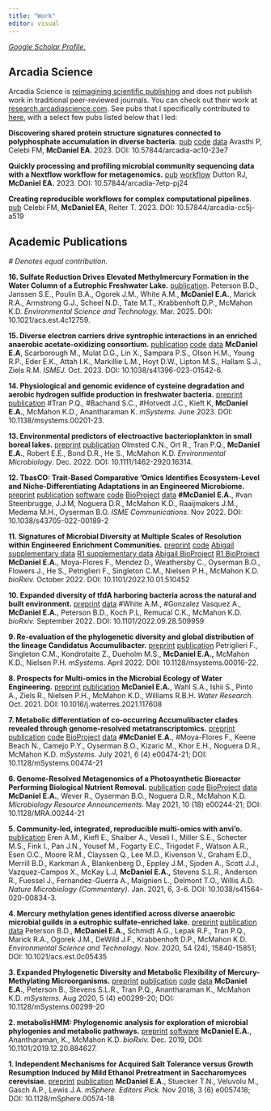 ```yaml
---
title: "Work"
editor: visual
---
```


[*Google Scholar Profile.*](https://scholar.google.com/citations?user=OJFxBWMAAAAJ&hl=en)

## Arcadia Science

Arcadia Science is [reimagining scientific publishing](https://research.arcadiascience.com/reimagining-scientific-publishing) and does not publish work in traditional peer-reviewed journals. You can check out their work at [research.arcadiascience.com](https://research.arcadiascience.com/). See pubs that I specifically contributed to [here](https://research.arcadiascience.com/user/elizabeth-a.-mcdaniel/), with a select few pubs listed below that I led:

**Discovering shared protein structure signatures connected to polyphosphate accumulation in diverse bacteria.** [pub](https://research.arcadiascience.com/pub/result-ppk1-homology/release/1) [code](https://github.com/Arcadia-Science/2023-polyphosphate) [data](https://zenodo.org/records/8378182) Avasthi P, Celebi FM, **McDaniel EA**. 2023. DOI: 10.57844/arcadia-ac10-23e7

**Quickly processing and profiling microbial community sequencing data with a Nextflow workflow for metagenomics.** [pub](https://research.arcadiascience.com/pub/resource-metagenomics-workflow/release/2) [workflow](https://github.com/Arcadia-Science/metagenomics/tree/v1.0.0) Dutton RJ, **McDaniel EA.** 2023. DOI: 10.57844/arcadia-7etp-pj24

**Creating reproducible workflows for complex computational pipelines**. [pub](https://research.arcadiascience.com/pub/perspective-reproducible-workflows/release/3) Celebi FM, **McDaniel EA**, Reiter T. 2023. DOI: 10.57844/arcadia-cc5j-a519

## Academic Publications

*\# Denotes equal contribution.*

**16. Sulfate Reduction Drives Elevated Methylmercury Formation in the Water Column of a Eutrophic Freshwater Lake.** [publication](https://pubs.acs.org/doi/full/10.1021/acs.est.4c12759). Peterson B.D., Janssen S.E., Poulin B.A., Ogorek J.M., White A.M., **McDaniel E.A.**, Marick R.A., Armstrong G.J., Scheel N.D., Tate M.T., Krabbenhoft D.P., McMahon K.D. *Environmental Science and Technology.* Mar. 2025. DOI: 10.1021/acs.est.4c12759.

**15. Diverse electron carriers drive syntrophic interactions in an enriched anaerobic acetate-oxidizing consortium.** [publication](https://www.nature.com/articles/s41396-023-01542-6) [code](https://github.com/ZielsLab/SAOB_Metaproteogenomics) [data](https://www.ncbi.nlm.nih.gov/bioproject/PRJNA885503) **McDaniel E.A**, Scarborough M., Mulat D.G., Lin X., Sampara P.S., Olson H.M., Young R.P., Eder E.K., Attah I.K., Markillie L.M., Hoyt D.W., Lipton M.S., Hallam S.J., Ziels R.M. *ISMEJ.* Oct. 2023. DOI: 10.1038/s41396-023-01542-6.

**14. Physiological and genomic evidence of cysteine degradation and aerobic hydrogen sulfide production in freshwater bacteria.** [preprint](https://www.biorxiv.org/content/10.1101/2021.11.30.467465v2.abstract) [publication](https://journals.asm.org/doi/full/10.1128/msystems.00201-23) #Tran P.Q., #Bachand S.C., #Hotvedt J.C., Kieft K, **McDaniel E.A.**, McMahon K.D., Anantharaman K. *mSystems.* June 2023. DOI: 10.1138/msystems.00201-23.

**13. Environmental predictors of electroactive bacterioplankton in small boreal lakes.** [preprint](https://www.biorxiv.org/content/10.1101/2022.03.26.485925v1) [publication](https://ami-journals.onlinelibrary.wiley.com/doi/10.1111/1462-2920.16314) Olmsted C.N., Ort R., Tran P.Q., **McDaniel E.A.**, Robert E.E., Bond D.R., He S., McMahon K.D. *Environmental Microbiology*. Dec. 2022. DOI: 10.1111/1462-2920.16314.

**12. TbasCO: Trait-Based Comparative 'Omics Identifies Ecosystem-Level and Niche-Differentiating Adaptations in an Engineered Microbiome.** [preprint](https://www.biorxiv.org/content/10.1101/2021.12.04.471239v1) [publication](https://www.nature.com/articles/s43705-022-00189-2) [software](https://github.com/elizabethmcd/EBPR-MAGs) [code](https://github.com/elizabethmcd/EBPR-MAGs) [BioProject](https://www.ncbi.nlm.nih.gov/bioproject/PRJNA714686) [data](https://figshare.com/projects/EBPR_Trait-Based_Comparative_Omics/90437) **#McDaniel E.A.**, #van Steenbrugge, J.J.M, Noguera D.R., McMahon K.D., Raaijmakers J.M., Medema M.H., Oyserman B.O. *ISME Communications.* Nov 2022. DOI: 10.1038/s43705-022-00189-2

**11. Signatures of Microbial Diversity at Multiple Scales of Resolution within Engineered Enrichment Communities.** [preprint](https://www.biorxiv.org/content/10.1101/2022.10.01.510452v1?rss=1) [code](https://github.com/elizabethmcd/MicDiv) [Abigail supplementary data](https://figshare.com/projects/Abigail_EBPR_Bioreactor/149212) [R1 supplementary data](https://figshare.com/projects/R1_EBPR_Bioreactor_Long-Term_Time-Series/149209) [Abigail BioProject](https://www.ncbi.nlm.nih.gov/bioproject/PRJNA881609) [R1 BioProject](https://www.ncbi.nlm.nih.gov/bioproject/PRJNA881607) **McDaniel E.A.**, Moya-Flores F., Mendez D., Weathersby C., Oyserman B.O., Flowers J., He S., Petriglieri F., Singleton C.M., Nielsen P.H., McMahon K.D. *bioRxiv.* October 2022. DOI: 10.1101/2022.10.01.510452

**10. Expanded diversity of tfdA harboring bacteria across the natural and built environment.** [preprint](https://www.biorxiv.org/content/10.1101/2022.09.28.509959v1) [data](https://figshare.com/projects/Expanded_diversity_of_tfdA_harboring_bacteria_across_the_natural_and_built_environment/145275) #White A.M., #Gonzalez Vasquez A., **McDaniel E.A.**, Peterson B.D., Koch P.L, Remucal C.K., McMahon K.D. *bioRxiv.* September 2022. DOI: 10.1101/2022.09.28.509959

**9. Re-evaluation of the phylogenetic diversity and global distribution of the lineage Candidatus Accumulibacter.** [preprint](https://www.biorxiv.org/content/10.1101/2021.12.20.473458v1) [publication](https://journals.asm.org/doi/10.1128/msystems.00016-22) Petriglieri F., Singleton C.M., Kondrotaite Z., Dueholm M.S., **McDaniel E.A.,** McMahon K.D., Nielsen P.H. *mSystems*. April 2022. DOI: 10.1128/msystems.00016-22.

**8. Prospects for Multi-omics in the Microbial Ecology of Water Engineering.** [preprint](https://arxiv.org/pdf/2105.08856.pdf) [publication](https://www.sciencedirect.com/science/article/abs/pii/S0043135421008034) **McDaniel E.A.**, Wahl S.A., Ishii S., Pinto A., Ziels R., Nielsen P.H., McMahon K.D., Williams R.B.H. *Water Research.* Oct. 2021. DOI: 10.1016/j.waterres.2021.117608

**7. Metabolic differentiation of co-occurring Accumulibacter clades revealed through genome-resolved metatranscriptomics.** [preprint](https://www.biorxiv.org/content/10.1101/2020.11.23.394700v3) [publication](https://journals.asm.org/doi/10.1128/mSystems.00474-21) [code](https://github.com/elizabethmcd/R3R4) [BioProject](https://www.ncbi.nlm.nih.gov/bioproject/?term=PRJNA668760) [data](https://figshare.com/projects/Metabolic_Plasticity_of_Accumulibacter_Clades/90614) **#McDaniel E.A.**, #Moya-Flores F., Keene Beach N., Camejo P.Y., Oyserman B.O., Kizaric M., Khor E.H., Noguera D.R., McMahon K.D. *mSystems.* July 2021, 6 (4) e00474-21; DOI: 10.1128/mSystems.00474-21

**6. Genome-Resolved Metagenomics of a Photosynthetic Bioreactor Performing Biological Nutrient Removal.** [publication](https://journals.asm.org/doi/full/10.1128/MRA.00244-21) [code](https://github.com/elizabethmcd/obscurePOS) [BioProject](https://www.ncbi.nlm.nih.gov/bioproject/PRJNA704939) [data](https://figshare.com/projects/POB_Genome-Resolved_Metagenomics/99704) **McDaniel E.A.**, Wever R., Oyserman B.O., Noguera D.R., McMahon K.D. *Microbiology Resource Announcements.* May 2021, 10 (18) e00244-21; DOI: 10.1128/MRA.00244-21

**5. Community-led, integrated, reproducible multi-omics with anvi'o.** [publication](https://www.nature.com/articles/s41564-020-00834-3) Eren A.M., Kiefl E., Shaiber A., Veseli I., Miller S.E., Schecter M.S., Fink I., Pan J.N., Yousef M., Fogarty E.C., Trigodet F., Watson A.R., Esen O.C., Moore R.M., Clayssen Q., Lee M.D., Kivenson V., Graham E.D., Merrill B.D., Karkman A., Blankenberg D., Eppley J.M., Sjoden A., Scott J.J., Vazquez-Campos X., McKay L.J, **McDaniel E.A.,** Stevens S.L.R., Anderson R., Fuessel J., Fernandez-Guerra A., Maignien L., Delmont T.O., Willis A.D. *Nature Microbiology (Commentary).* Jan. 2021, 6, 3-6. DOI: 10.1038/s41564-020-00834-3.

**4. Mercury methylation genes identified across diverse anaerobic microbial guilds in a eutrophic sulfate-enriched lake.** [preprint](https://www.biorxiv.org/content/10.1101/2020.04.01.018762v1) [publication](https://pubs.acs.org/doi/10.1021/acs.est.0c05435) [data](https://osf.io/9vwgt/) Peterson B.D., **McDaniel E.A.,** Schmidt A.G., Lepak R.F., Tran P.Q., Marick R.A., Ogorek J.M., DeWild J.F., Krabbenhoft D.P., McMahon K.D. *Environmental Science and Technology.* Nov. 2020, 54 (24), 15840-15851; DOI: 10.1021/acs.est.0c05435

**3. Expanded Phylogenetic Diversity and Metabolic Flexibility of Mercury-Methylating Microorganisms.** [preprint](https://www.biorxiv.org/content/10.1101/2020.01.16.909358v1) [publication](https://journals.asm.org/doi/10.1128/mSystems.00299-20) [code](https://github.com/elizabethmcd/MEHG) [data](https://figshare.com/projects/Expanded_Diversity_and_Metabolic_Flexibility_of_Microbial_Mercury_Methylation/70361) **McDaniel E.A.**, Peterson B., Stevens S.L.R., Tran P.Q., Anantharaman K., McMahon K.D. *mSystems.* Aug 2020, 5 (4) e00299-20; DOI: 10.1128/mSystems.00299-20

**2. metabolisHMM: Phylogenomic analysis for exploration of microbial phylogenies and metabolic pathways.** [preprint](https://www.biorxiv.org/content/10.1101/2019.12.20.884627v2.abstract) [software](https://github.com/elizabethmcd/metabolisHMM) **McDaniel E.A.**, Anantharaman, K., McMahon K.D. *bioRxiv.* Dec. 2019, DOI: 10.1101/2019.12.20.884627.

**1. Independent Mechanisms for Acquired Salt Tolerance versus Growth Resumption Induced by Mild Ethanol Pretreatment in Saccharomyces cerevisiae.** [preprint](https://www.biorxiv.org/content/10.1101/445726v2) [publication](https://journals.asm.org/doi/full/10.1128/mSphere.00574-18) **McDaniel E.A.**, Stuecker T.N., Veluvolu M., Gasch A.P., Lewis J.A. *mSphere. Editors Pick.* Nov 2018, 3 (6) e0057418; DOI: 10.1128/mSphere.00574-18

[\
](https://scholar.google.com/citations?view_op=view_citation&hl=en&user=OJFxBWMAAAAJ&citation_for_view=OJFxBWMAAAAJ:d1gkVwhDpl0C)
